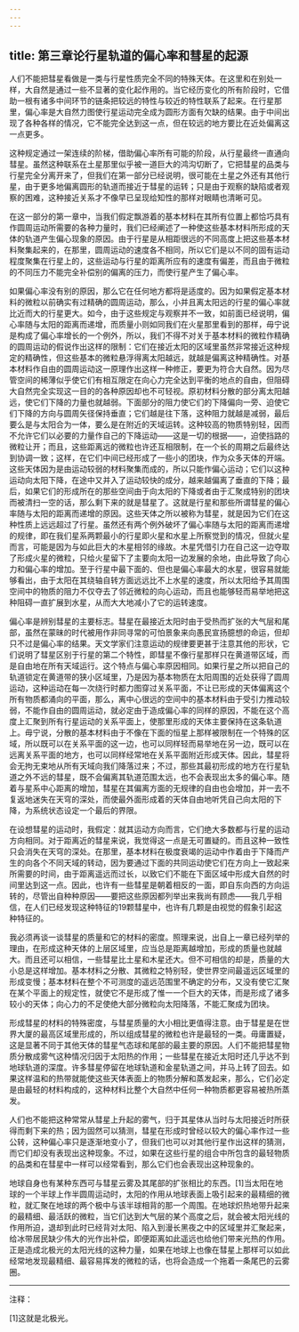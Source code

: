 ```yaml
---
---
---
```

title: 第三章论行星轨道的偏心率和彗星的起源
---




人们不能把彗星看做是一类与行星性质完全不同的特殊天体。在这里和在别处一样，大自然是通过一些不显著的变化起作用的。当它经历变化的所有阶段时，它借助一根有诸多中间环节的链条把较远的特性与较近的特性联系了起来。在行星那里，偏心率是大自然力图使行星运动完全成为圆形方面有欠缺的结果。由于中间出现了各种各样的情况，它不能完全达到这一点，但在较远的地方要比在近处偏离这一点更多。

这种规定通过一架连续的阶梯，借助偏心率所有可能的阶段，从行星最终一直通向彗星。虽然这种联系在土星那里似乎被一道巨大的鸿沟切断了，它把彗星的品类与行星完全分离开来了，但我们在第一部分已经说明，很可能在土星之外还有其他行星，由于更多地偏离圆形的轨道而接近于彗星的运转；只是由于观察的缺陷或者观察的困难，这种接近关系才不像早已呈现给知性的那样对眼睛也清晰可见。

在这一部分的第一章中，当我们假定飘游着的基本材料在其所有位置上都恰巧具有作圆周运动所需要的各种力量时，我们已经阐述了一种使这些基本材料所形成的天体的轨道产生偏心现象的原因。由于行星是从相距很远的不同高度上把这些基本材料聚集起来的，在那里，圆周运动的速度各不相同，所以它们是以不同的固有运动程度聚集在行星上的，这些运动与行星的距离所应有的速度有偏差，而且由于微粒的不同压力不能完全补偿别的偏离的压力，而使行星产生了偏心率。

如果偏心率没有别的原因，那么它在任何地方都将是适度的。因为如果假定基本材料的微粒以前确实有过精确的圆周运动，那么，小并且离太阳远的行星的偏心率就比近而大的行星更大。如今，由于这些规定与观察并不一致，如前面已经说明，偏心率随与太阳的距离而递增，而质量小则如同我们在火星那里看到的那样，毋宁说是构成了偏心率增长的一个例外，所以，我们不得不对关于基本材料的微粒作精确的圆周运动的假说作出这样的限制：它们在接近太阳的区域里虽然非常接近这种规定的精确性，但这些基本的微粒悬浮得离太阳越远，就越是偏离这种精确性。对基本材料作自由的圆周运动这一原理作出这样一种修正，要更为符合大自然。因为尽管空间的稀薄似乎使它们有相互限定在向心力完全达到平衡的地点的自由，但阻碍大自然完全实现这一目的的各种原因却也不可轻视。原初材料分散的部分离太阳越远，使它们下降的力量也就越弱。下面部分的阻力使它们的下降偏向一旁、迫使它们下降的方向与圆周矢径保持垂直；它们越是往下落，这种阻力就越是减弱，最后要么是与太阳合为一体，要么是在附近的天域运转。这种较高的物质特别轻，因而不允许它们以必要的力量作自己的下降运动——这是一切的根据——，迫使挡路的微粒让开；而且，这些距离远的微粒也许还互相限制，在一个长的周期之后最终达到协调一致；这样，在它们中间已经形成了一些小的团块，作为众多天体的开端。这些天体因为是由运动较弱的材料聚集而成的，所以只能作偏心运动；它们以这种运动向太阳下降，在途中又并入了运动较快的成分，越来越偏离了垂直的下降；最后，如果它们的形成所在的那些空间由于向太阳的下降或者由于汇聚成特别的团块而被清扫一空的话，那么剩下来的就是彗星了。这就是行星和那些所谓彗星的偏心率随与太阳的距离而递增的原因。这些天体之所以被称为彗星，就是因为它们在这种性质上远远超过了行星。虽然还有两个例外破坏了偏心率随与太阳的距离而递增的规律，即在我们星系两颗最小的行星即火星和水星上所察觉到的情况，但就火星而言，可能是因为与如此巨大的木星相邻的缘故。木星凭借引力在自己这一边夺取了形成火星的微粒，只给火星留下了主要向太阳一边发展的余地，由此导致了向心力和偏心率的增加。至于行星中最下面的、但也是偏心率最大的水星，很容易就能够看出，由于太阳在其绕轴自转方面远远比不上水星的速度，所以太阳给予其周围空间中的物质的阻力不仅夺去了邻近微粒的向心运动，而且也能够轻而易举地把这种阻碍一直扩展到水星，从而大大地减小了它的运转速度。

偏心率是辨别彗星的主要标志。彗星在最接近太阳时由于受热而扩张的大气层和尾部，虽然在蒙昧的时代被用作非同寻常的可怕景象来向愚民宣扬臆想的命运，但却只不过是偏心率的结果。天文学家们注意运动的规律要更甚于注意其他的形状，它们说明了彗星区别于行星的第二个特性，即彗星不像行星那样只在黄道带区域，而是自由地在所有天域运行。这个特点与偏心率原因相同。如果行星之所以把自己的轨道锁定在黄道带的狭小区域里，乃是因为基本物质在太阳周围的近处获得了圆周运动，这种运动在每一次绕行时都力图穿过关系平面，不让已形成的天体偏离这个所有物质都涌向的平面，那么，离中心很远的空间中的基本材料由于受引力推动较弱，不能作自由的圆周运动，就必定由于造成偏心率的同样的原因，不能在这个高度上汇聚到所有行星运动的关系平面上，使那里形成的天体主要保持在这条轨道上。毋宁说，分散的基本材料由于不像在下面的恒星上那样被限制在一个特殊的区域，所以既可以在关系平面的这一边，也可以同样轻而易举地在另一边，既可以在远离关系平面的地方，也可以同样经常地在关系平面附近形成天体。因此，彗星将会无拘无束地从所有天域向我们降落过来；不过，那些其最初形成的地方在行星轨道之外不远的彗星，既不会偏离其轨道范围太远，也不会表现出太多的偏心率。随着与星系中心距离的增加，彗星在其偏离方面的无规律的自由也会增加，并一去不复返地迷失在天穹的深处，而使最外面形成着的天体自由地听凭自己向太阳的下降，为系统状态设定一个最后的界限。

在设想彗星的运动时，我假定：就其运动方向而言，它们绝大多数都与行星的运动方向相同。对于距离近的彗星来说，我觉得这一点是无可置疑的。而且这种一致性只会消失在天穹的深处。在那里，基本材料在极度衰竭的运动中作着由于下降而产生的向各个不同天域的转动，因为要通过下面的共同运动使它们在方向上一致起来所需要的时间，由于距离遥远而过长，以致它们不能在下面区域中形成大自然的时间里达到这一点。因此，也许有一些彗星是朝着相反的一面，即自东向西的方向运转的，尽管出自种种原因——要把这些原因都列举出来我尚有顾虑——我几乎相信，在人们已经发现这种特征的19颗彗星中，也许有几颗是由视觉的假象引起这种特征的。

我必须再谈一谈彗星的质量和它的材料的密度。照理来说，出自上一章已经列举的理由，在形成这种天体的上层区域里，应当总是距离越增加，形成的质量也就越大。而且还可以相信，一些彗星比土星和木星还大。但不可相信的却是，质量的大小总是这样增加。基本材料之分散、其微粒之特别轻，使世界空间最遥远区域里的形成变慢；基本材料在整个不可测度的遥远范围里不确定的分布，又没有使它汇聚在某个平面上的规定性，就使它不是形成了惟一一个巨大的天体，而是形成了诸多较小的天体；向心力的不足使绝大部分微粒向太阳降落，不能汇聚成为团块。

形成彗星的材料的特殊密度，与彗星质量的大小相比更值得注意。由于彗星是在世界大厦的最高区域里形成的，所以组成彗星的微粒也许是最轻的一类。毋庸置疑，这是显著不同于其他天体的彗星气态球和尾部的最主要的原因。人们不能把彗星物质分散成雾气这种情况归因于太阳热的作用；一些彗星在接近太阳时还几乎达不到地球轨道的深度。许多彗星停留在地球轨道和金星轨道之间，并马上转了回去。如果这样温和的热带就能使这些天体表面上的物质分解和蒸发起来，那么，它们必定是由最轻的材料构成的，这种材料比整个大自然中任何一种物质都更容易被热所蒸发。

人们也不能把这种常常从彗星上升起的雾气，归于其星体从当时与太阳接近时所获得而剩下来的热；因为固然可以猜测，彗星在形成时曾经以较大的偏心率作过一些公转，这种偏心率只是逐渐地变小了，但我们也可以对其他行星作出这样的猜测，而它们却没有表现出这种现象。不过，如果在这些行星的组合中所包含的最轻物质的品类和在彗星中一样可以经常看到，那么它们也会表现出这种现象的。

地球自身也有某种东西可与彗星云雾及其尾部的扩张相比的东西。[1]当太阳在地球的一个半球上作半圆周运动时，太阳的作用从地球表面上吸引起来的最精细的微粒，就汇聚在地球的两个极中与该半球相背的那一个周围。在地球炽热地带升起来的最精细、最活跃的微粒，当它们达到大气层的某个高度之后，就会被太阳光线的作用所迫，退却到此时已经背对太阳、陷入到漫长黑夜之中的区域里并汇聚起来，给冰带居民缺少伟大的光作出补偿，即便距离如此遥远也给他们带来光热的作用。正是造成北极光的太阳光线的这种力量，如果在地球上也像在彗星上那样可以如此经常地发现最精细、最容易挥发的微粒的话，也将会造成一个拖着一条尾巴的云雾圈。



***



注释：

[1]这就是北极光。